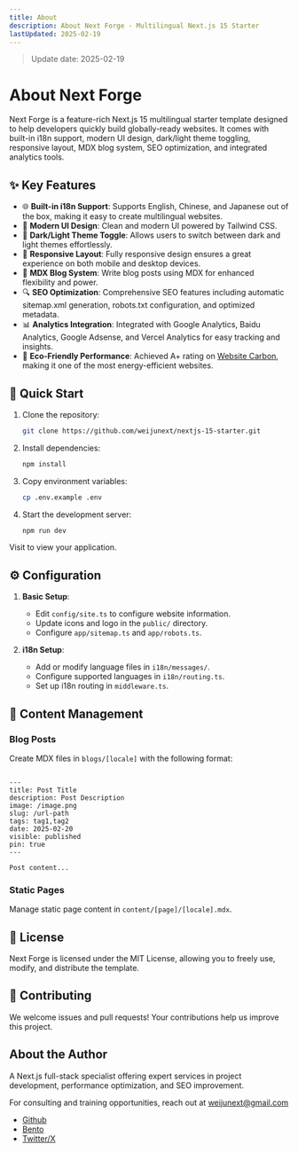 ```yaml
---
title: About
description: About Next Forge - Multilingual Next.js 15 Starter
lastUpdated: 2025-02-19
---
```


> Update date: 2025-02-19

# About Next Forge

Next Forge is a feature-rich Next.js 15 multilingual starter template designed to help developers quickly build globally-ready websites. It comes with built-in i18n support, modern UI design, dark/light theme toggling, responsive layout, MDX blog system, SEO optimization, and integrated analytics tools.

## ✨ Key Features

- 🌐 **Built-in i18n Support**: Supports English, Chinese, and Japanese out of the box, making it easy to create multilingual websites.
- 🎨 **Modern UI Design**: Clean and modern UI powered by Tailwind CSS.
- 🌙 **Dark/Light Theme Toggle**: Allows users to switch between dark and light themes effortlessly.
- 📱 **Responsive Layout**: Fully responsive design ensures a great experience on both mobile and desktop devices.
- 📝 **MDX Blog System**: Write blog posts using MDX for enhanced flexibility and power.
- 🔍 **SEO Optimization**: Comprehensive SEO features including automatic sitemap.xml generation, robots.txt configuration, and optimized metadata.
- 📊 **Analytics Integration**: Integrated with Google Analytics, Baidu Analytics, Google Adsense, and Vercel Analytics for easy tracking and insights.
- 🌿 **Eco-Friendly Performance**: Achieved A+ rating on [Website Carbon](https://www.websitecarbon.com/website/nextforge-dev/), making it one of the most energy-efficient websites.

## 🚀 Quick Start

1. Clone the repository:

   ```bash
   git clone https://github.com/weijunext/nextjs-15-starter.git
   ```

2. Install dependencies:

   ```bash
   npm install
   ```

3. Copy environment variables:

   ```bash
   cp .env.example .env
   ```

4. Start the development server:
   ```bash
   npm run dev
   ```

Visit to view your application.

## ⚙️ Configuration

1. **Basic Setup**:

   - Edit `config/site.ts` to configure website information.
   - Update icons and logo in the `public/` directory.
   - Configure `app/sitemap.ts` and `app/robots.ts`.

2. **i18n Setup**:
   - Add or modify language files in `i18n/messages/`.
   - Configure supported languages in `i18n/routing.ts`.
   - Set up i18n routing in `middleware.ts`.

## 📝 Content Management

### Blog Posts

Create MDX files in `blogs/[locale]` with the following format:

```

---
title: Post Title
description: Post Description
image: /image.png
slug: /url-path
tags: tag1,tag2
date: 2025-02-20
visible: published
pin: true
---

Post content...
```

### Static Pages

Manage static page content in `content/[page]/[locale].mdx`.

## 📄 License

Next Forge is licensed under the MIT License, allowing you to freely use, modify, and distribute the template.

## 🤝 Contributing

We welcome issues and pull requests! Your contributions help us improve this project.

## About the Author

A Next.js full-stack specialist offering expert services in project development, performance optimization, and SEO improvement.

For consulting and training opportunities, reach out at weijunext@gmail.com

- [Github](https://github.com/weijunext)
- [Bento](https://bento.me/weijunext)
- [Twitter/X](https://twitter.com/judewei_dev)
